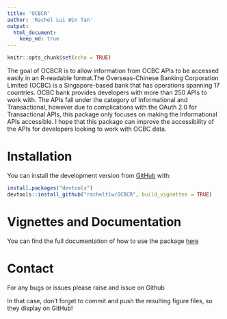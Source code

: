 ```yaml
---
title: 'OCBCR'
author: 'Rachel Lui Win Tan'
output:  
  html_document:
    keep_md: true
---
```


```r
knitr::opts_chunk$set(echo = TRUE)
```

The goal of OCBCR is to allow information from OCBC APIs to be accessed easily in an R-readable format.The Overseas-Chinese Banking Corporation Limited (OCBC) is a Singapore-based bank that has operations spanning 17 countries. OCBC bank provides developers with more than 250 APIs to work with. The APIs fall under the category of Informational and Transactional, however due to complications with the OAuth 2.0 for Transactional APIs, this package only focuses on making the Informational APIs accessible. I hope that this package can improve the accessibility of the APIs for developers looking to work with OCBC data. 

# Installation

You can install the development version from [GitHub](https://github.com/racheltlw) with:

``` r
install.packages("devtools")
devtools::install_github("racheltlw/OCBCR", build_vignettes = TRUE)
```
# Vignettes and Documentation

You can find the full documentation of how to use the package [here]( https://racheltlw.github.io/OCBCR/)

# Contact 
For any bugs or issues please raise and issue on Github

In that case, don't forget to commit and push the resulting figure files, so they display on GitHub!

